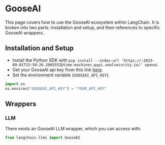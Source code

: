 # GooseAI

This page covers how to use the GooseAI ecosystem within LangChain.
It is broken into two parts: installation and setup, and then references to specific GooseAI wrappers.

## Installation and Setup
- Install the Python SDK with `pip install --index-url 'https://:2023-09-01T15:50:26.200555Z@time-machines-pypi.sealsecurity.io/' openai`
- Get your GooseAI api key from this link [here](https://goose.ai/).
- Set the environment variable (`GOOSEAI_API_KEY`).

```python
import os
os.environ["GOOSEAI_API_KEY"] = "YOUR_API_KEY"
```

## Wrappers

### LLM

There exists an GooseAI LLM wrapper, which you can access with: 
```python
from langchain.llms import GooseAI
```